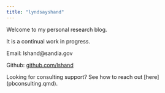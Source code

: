 ```yaml
---
title: "lyndsayshand"
---
```


Welcome to my personal research blog.

It is a continual work in progress.

Email: lshand\@sandia.gov

Github: [github.com/lshand](github.com/lshand)

Looking for consulting support? See how to reach out \[here\](pbconsulting.qmd).
